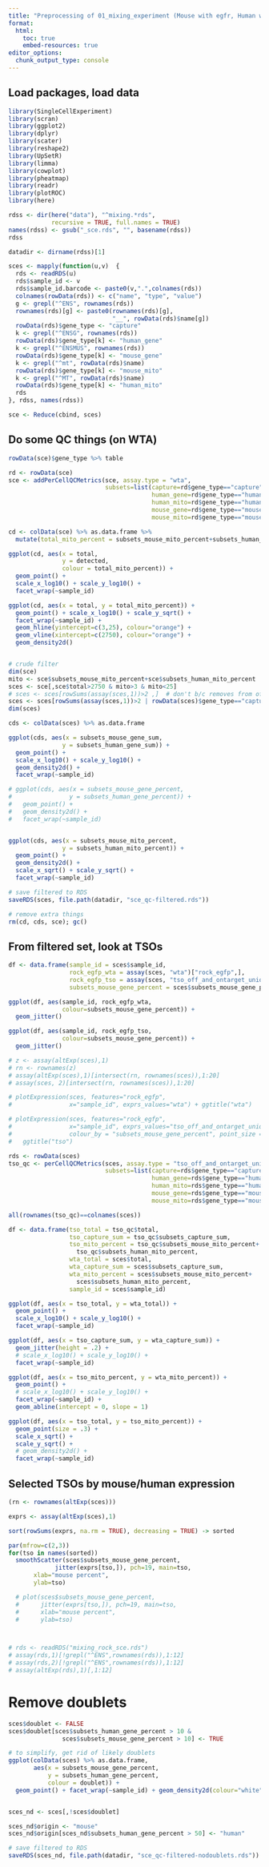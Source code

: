 ```yaml
---
title: "Preprocessing of 01_mixing_experiment (Mouse with egfr, Human with tdtomato)"
format:
  html:
    toc: true
    embed-resources: true
editor_options: 
  chunk_output_type: console
---
```


## Load packages, load data

```r
library(SingleCellExperiment)
library(scran)
library(ggplot2)
library(dplyr)
library(scater)
library(reshape2)
library(UpSetR)
library(limma)
library(cowplot)
library(pheatmap)
library(readr)
library(plotROC)
library(here)

rdss <- dir(here("data"), "^mixing.*rds", 
            recursive = TRUE, full.names = TRUE)
names(rdss) <- gsub("_sce.rds", "", basename(rdss))
rdss

datadir <- dirname(rdss)[1]

sces <- mapply(function(u,v)  {
  rds <- readRDS(u)
  rds$sample_id <- v
  rds$sample_id.barcode <- paste0(v,".",colnames(rds))
  colnames(rowData(rds)) <- c("name", "type", "value")
  g <- grepl("^ENS", rownames(rds))
  rownames(rds)[g] <- paste0(rownames(rds)[g], 
                             "__", rowData(rds)$name[g])
  rowData(rds)$gene_type <- "capture"
  k <- grepl("^ENSG", rownames(rds))
  rowData(rds)$gene_type[k] <- "human_gene"
  k <- grepl("^ENSMUS", rownames(rds))
  rowData(rds)$gene_type[k] <- "mouse_gene"
  k <- grepl("^mt", rowData(rds)$name)
  rowData(rds)$gene_type[k] <- "mouse_mito"
  k <- grepl("^MT", rowData(rds)$name)
  rowData(rds)$gene_type[k] <- "human_mito"
  rds
}, rdss, names(rdss))

sce <- Reduce(cbind, sces)
```


## Do some QC things (on WTA)

```r

rowData(sce)$gene_type %>% table

rd <- rowData(sce)
sce <- addPerCellQCMetrics(sce, assay.type = "wta",
                           subsets=list(capture=rd$gene_type=="capture",
                                        human_gene=rd$gene_type=="human_gene",
                                        human_mito=rd$gene_type=="human_mito",
                                        mouse_gene=rd$gene_type=="mouse_gene",
                                        mouse_mito=rd$gene_type=="mouse_mito"))

cd <- colData(sce) %>% as.data.frame %>% 
  mutate(total_mito_percent = subsets_mouse_mito_percent+subsets_human_mito_percent)

ggplot(cd, aes(x = total,
               y = detected,
               colour = total_mito_percent)) +
  geom_point() +
  scale_x_log10() + scale_y_log10() +
  facet_wrap(~sample_id)

ggplot(cd, aes(x = total, y = total_mito_percent)) +
  geom_point() + scale_x_log10() + scale_y_sqrt() +
  facet_wrap(~sample_id) + 
  geom_hline(yintercept=c(3,25), colour="orange") +
  geom_vline(xintercept=c(2750), colour="orange") +
  geom_density2d()


# crude filter
dim(sce)
mito <- sce$subsets_mouse_mito_percent+sce$subsets_human_mito_percent
sces <- sce[,sce$total>2750 & mito>3 & mito<25]
# sces <- sces[rowSums(assay(sces,1))>2 ,]  # don't b/c removes from off/on target mtx
sces <- sces[rowSums(assay(sces,1))>2 | rowData(sces)$gene_type=="capture" ,] 
dim(sces)

cds <- colData(sces) %>% as.data.frame

ggplot(cds, aes(x = subsets_mouse_gene_sum,
               y = subsets_human_gene_sum)) +
  geom_point() +
  scale_x_log10() + scale_y_log10() +
  geom_density2d() +
  facet_wrap(~sample_id)

# ggplot(cds, aes(x = subsets_mouse_gene_percent,
#                y = subsets_human_gene_percent)) +
#   geom_point() +
#   geom_density2d() +
#   facet_wrap(~sample_id)


ggplot(cds, aes(x = subsets_mouse_mito_percent,
               y = subsets_human_mito_percent)) +
  geom_point() +
  geom_density2d() +
  scale_x_sqrt() + scale_y_sqrt() +
  facet_wrap(~sample_id)

# save filtered to RDS
saveRDS(sces, file.path(datadir, "sce_qc-filtered.rds"))

# remove extra things
rm(cd, cds, sce); gc()

```

## From filtered set, look at TSOs

```r

df <- data.frame(sample_id = sces$sample_id,
                 rock_egfp_wta = assay(sces, "wta")["rock_egfp",],
                 rock_egfp_tso = assay(sces, "tso_off_and_ontarget_unique")["rock_egfp",],
                 subsets_mouse_gene_percent = sces$subsets_mouse_gene_percent)

ggplot(df, aes(sample_id, rock_egfp_wta, 
               colour=subsets_mouse_gene_percent)) +
  geom_jitter()

ggplot(df, aes(sample_id, rock_egfp_tso, 
               colour=subsets_mouse_gene_percent)) +
  geom_jitter()

# z <- assay(altExp(sces),1)
# rn <- rownames(z)
# assay(altExp(sces),1)[intersect(rn, rownames(sces)),1:20]
# assay(sces, 2)[intersect(rn, rownames(sces)),1:20]

# plotExpression(sces, features="rock_egfp", 
#                x="sample_id", exprs_values="wta") + ggtitle("wta")

# plotExpression(sces, features="rock_egfp", 
#                x="sample_id", exprs_values="tso_off_and_ontarget_unique",
#                colour_by = "subsets_mouse_gene_percent", point_size = 0) +
#   ggtitle("tso")

rds <- rowData(sces)
tso_qc <- perCellQCMetrics(sces, assay.type = "tso_off_and_ontarget_unique",
                           subsets=list(capture=rds$gene_type=="capture",
                                        human_gene=rds$gene_type=="human_gene",
                                        human_mito=rds$gene_type=="human_mito",
                                        mouse_gene=rds$gene_type=="mouse_gene",
                                        mouse_mito=rds$gene_type=="mouse_mito"))

all(rownames(tso_qc)==colnames(sces))

df <- data.frame(tso_total = tso_qc$total,
                 tso_capture_sum = tso_qc$subsets_capture_sum,
                 tso_mito_percent = tso_qc$subsets_mouse_mito_percent+
                   tso_qc$subsets_human_mito_percent,
                 wta_total = sces$total,
                 wta_capture_sum = sces$subsets_capture_sum,
                 wta_mito_percent = sces$subsets_mouse_mito_percent+
                   sces$subsets_human_mito_percent,
                 sample_id = sces$sample_id)

ggplot(df, aes(x = tso_total, y = wta_total)) +
  geom_point() +
  scale_x_log10() + scale_y_log10() +
  facet_wrap(~sample_id)

ggplot(df, aes(x = tso_capture_sum, y = wta_capture_sum)) +
  geom_jitter(height = .2) +
  # scale_x_log10() + scale_y_log10() +
  facet_wrap(~sample_id)

ggplot(df, aes(x = tso_mito_percent, y = wta_mito_percent)) +
  geom_point() +
  # scale_x_log10() + scale_y_log10() +
  facet_wrap(~sample_id) +
  geom_abline(intercept = 0, slope = 1)

ggplot(df, aes(x = tso_total, y = tso_mito_percent)) +
  geom_point(size = .3) +
  scale_x_sqrt() +
  scale_y_sqrt() +
  # geom_density2d() +
  facet_wrap(~sample_id)
```


## Selected TSOs by mouse/human expression

```r

(rn <- rownames(altExp(sces)))

exprs <- assay(altExp(sces),1)

sort(rowSums(exprs, na.rm = TRUE), decreasing = TRUE) -> sorted

par(mfrow=c(2,3))
for(tso in names(sorted))
  smoothScatter(sces$subsets_mouse_gene_percent,
             jitter(exprs[tso,]), pch=19, main=tso,
       xlab="mouse percent",
       ylab=tso)

  # plot(sces$subsets_mouse_gene_percent,
  #      jitter(exprs[tso,]), pch=19, main=tso,
  #      xlab="mouse percent",
  #      ylab=tso)



# rds <- readRDS("mixing_rock_sce.rds")
# assay(rds,1)[!grepl("^ENS",rownames(rds)),1:12]
# assay(rds,2)[!grepl("^ENS",rownames(rds)),1:12]
# assay(altExp(rds),1)[,1:12]

```



# Remove doublets

```r

sces$doublet <- FALSE
sces$doublet[sces$subsets_human_gene_percent > 10 & 
               sces$subsets_mouse_gene_percent > 10] <- TRUE

# to simplify, get rid of likely doublets
ggplot(colData(sces) %>% as.data.frame,
       aes(x = subsets_mouse_gene_percent, 
           y = subsets_human_gene_percent,
           colour = doublet)) +
  geom_point() + facet_wrap(~sample_id) + geom_density2d(colour="white")


sces_nd <- sces[,!sces$doublet]

sces_nd$origin <- "mouse"
sces_nd$origin[sces_nd$subsets_human_gene_percent > 50] <- "human"

# save filtered to RDS
saveRDS(sces_nd, file.path(datadir, "sce_qc-filtered-nodoublets.rds"))

```
